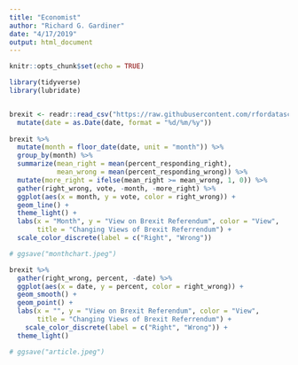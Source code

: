 ```yaml
---
title: "Economist"
author: "Richard G. Gardiner"
date: "4/17/2019"
output: html_document
---
```


```r
knitr::opts_chunk$set(echo = TRUE)
```


```r
library(tidyverse)
library(lubridate)


brexit <- readr::read_csv("https://raw.githubusercontent.com/rfordatascience/tidytuesday/master/data/2019/2019-04-16/brexit.csv") %>%
  mutate(date = as.Date(date, format = "%d/%m/%y"))
  
brexit %>%
  mutate(month = floor_date(date, unit = "month")) %>%
  group_by(month) %>%
  summarize(mean_right = mean(percent_responding_right),
            mean_wrong = mean(percent_responding_wrong)) %>%
  mutate(more_right = ifelse(mean_right >= mean_wrong, 1, 0)) %>%
  gather(right_wrong, vote, -month, -more_right) %>%
  ggplot(aes(x = month, y = vote, color = right_wrong)) +
  geom_line() +
  theme_light() +
  labs(x = "Month", y = "View on Brexit Referendum", color = "View",
       title = "Changing Views of Brexit Referrendum") +
  scale_color_discrete(label = c("Right", "Wrong"))

# ggsave("monthchart.jpeg")

brexit %>%
  gather(right_wrong, percent, -date) %>%
  ggplot(aes(x = date, y = percent, color = right_wrong)) +
  geom_smooth() +
  geom_point() +
  labs(x = "", y = "View on Brexit Referendum", color = "View",
       title = "Changing Views of Brexit Referrendum") +
    scale_color_discrete(label = c("Right", "Wrong")) +
  theme_light()

# ggsave("article.jpeg")
```

